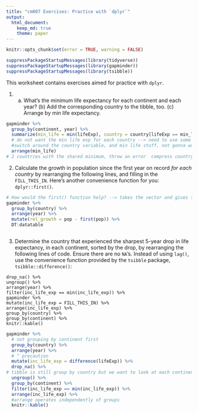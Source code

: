 ```yaml
---
title: "cm007 Exercises: Practice with `dplyr`"
output: 
  html_document:
    keep_md: true
    theme: paper
---
```


<!---The following chunk allows errors when knitting--->

```r
knitr::opts_chunk$set(error = TRUE, warning = FALSE)
```

```r
suppressPackageStartupMessages(library(tidyverse))
suppressPackageStartupMessages(library(gapminder))
suppressPackageStartupMessages(library(tsibble))
```


This worksheet contains exercises aimed for practice with `dplyr`. 


1. (a) What's the minimum life expectancy for each continent and each year? (b) Add the corresponding country to the tibble, too. (c) Arrange by min life expectancy.

```r
gapminder %>% 
  group_by(continent, year) %>%
  summarize(min_life = min(lifeExp), country = country[lifeExp == min_life]) %>% 
  # do not want the min life exp for each country --> need to use some base R 
  #switch around the country variable, and min life stuff, not gonna work 
  arrange(min_life) 
# 2 countries with the shared minimum, throw an error  compress country[lifeExp] into single character with a comma 
```

2. Calculate the growth in population since the first year on record _for each country_ by rearranging the following lines, and filling in the `FILL_THIS_IN`. Here's another convenience function for you: `dplyr::first()`. 

```r
# How would the first() function help? --> takes the vector and gives the first value... 
gapminder %>%
  group_by(country) %>% 
  arrange(year) %>%
  mutate(rel_growth = pop - first(pop)) %>% 
  DT:datatable

```

```r

```


3. Determine the country that experienced the sharpest 5-year drop in life expectancy, in each continent, sorted by the drop, by rearranging the following lines of code. Ensure there are no `NA`'s. Instead of using `lag()`, use the convenience function provided by the `tsibble` package, `tsibble::difference()`:

```
drop_na() %>% 
ungroup() %>% 
arrange(year) %>% 
filter(inc_life_exp == min(inc_life_exp)) %>% 
gapminder %>% 
mutate(inc_life_exp = FILL_THIS_IN) %>% 
arrange(inc_life_exp) %>% 
group_by(country) %>% 
group_by(continent) %>% 
knitr::kable()
```

```r
gapminder %>% 
  # not grouping by continent first 
  group_by(country) %>% 
  arrange(year) %>% 
  # ^ precaution 
  mutate(inc_life_exp = difference(lifeExp)) %>% 
  drop_na() %>% 
# tibble is still group by country but we want to look at each continent 
  ungroup() %>% 
  group_by(continent) %>% 
  filter(inc_life_exp == min(inc_life_exp)) %>%
  arrange(inc_life_exp) %>% 
  #arrange operates independently of groups 
  knitr::kable() 
```


